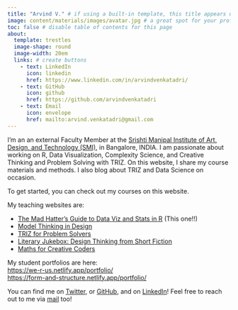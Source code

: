 ```yaml
---
title: "Arvind V." # if using a built-in template, this title appears under your photo
image: content/materials/images/avatar.jpg # a great spot for your professional headshot :) 
toc: false # disable table of contents for this page
about: 
  template: trestles 
  image-shape: round
  image-width: 20em
  links: # create buttons
    - text: LinkedIn
      icon: linkedin
      href: https://www.linkedin.com/in/arvindvenkatadri/
    - text: GitHub
      icon: github
      href: https://github.com/arvindvenkatadri
    - text: Email
      icon: envelope
      href: mailto:arvind.venkatadri@gmail.com
---
```


I'm an an external Faculty Member at the [Srishti Manipal Institute of Art, Design, and Technology (SMI)](https://srishtimanipalinstitute.in), in Bangalore, INDIA. I am passionate about working on R,
Data Visualization, Complexity Science, and Creative Thinking and
Problem Solving with TRIZ. On this website, I share my course materials
and methods. I also blog about TRIZ and Data Science on occasion.

To get started, you can check out my courses on this website. 

My teaching websites are:\

- [The Mad Hatter's Guide to Data Viz and Stats in R](https:://madhatterguide.netlify.app)\ (This one!!)
- [Model Thinking in Design](https://arvindvenkatadri.com/teaching/3-order-and-chaos/)\
- [TRIZ for Problem Solvers](https://teaching-triz.netlify.app)\
- [Literary Jukebox: Design Thinking from Short Fiction](https://literary-jukebox.netlify.app)\
- [Maths for Creative Coders](https://mathsforcoders.netlify.app)\

My student portfolios are here:\
<https://we-r-us.netlify.app/portfolio/>\
<https://form-and-structure.netlify.app/portfolio/>\

You can find me on
[Twitter](https://twitter.com/arvind_v), or
[GitHub](https://github.com/arvindvenkatadri), and on
[LinkedIn](https://www.linkedin.com/in/arvindvenkatadri)! Feel free to
reach out to me via [mail](mailto:arvind.venkatadri@gmail.com) too!

